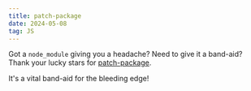 ```yaml
---
title: patch-package
date: 2024-05-08
tag: JS
---
```


Got a `node_module` giving you a headache? Need to give it a band-aid? Thank
your lucky stars for
[patch-package](https://www.npmjs.com/package/patch-package).

It's a vital band-aid for the bleeding edge!

